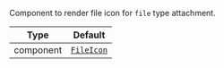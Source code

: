Component to render file icon for `file` type attachment.

| Type      | Default                                               |
| --------- | ----------------------------------------------------- |
| component | [`FileIcon`](../../../../ui-components/file_icon.mdx) |
